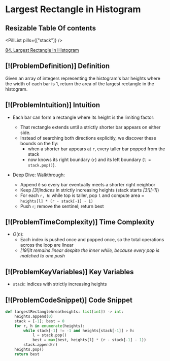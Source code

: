 # Largest Rectangle in Histogram

## Resizable Table Of contents

<DifficultyBadge difficulty="hard" />

<PillList pills={["stack"]} />

[84. Largest Rectangle in Histogram](https://leetcode.com/problems/largest-rectangle-in-histogram)

## [!(ProblemDefinition)] Definition

Given an array of integers representing the histogram's bar heights where the width of each bar is 1,     return the area of the largest rectangle in the histogram.

## [!(ProblemIntuition)] Intuition

- Each bar can form a rectangle where its height is the limiting factor:
    - That rectangle extends until a strictly shorter bar appears on either side.
    - Instead of searching both directions explicitly, we discover these bounds on the fly:
        - when a shorter bar appears at `r`, every taller bar popped from the stack
        - now knows its right boundary (`r`) and its left boundary (`l = stack.pop()`).

- Deep Dive: Walkthrough:
    - Append `0` so every bar eventually meets a shorter right neighbor
    - Keep *[3!]indices* in strictly increasing heights (stack starts *[3!][-1]*)
    - For each `r, h`: while top is taller, pop `l` and compute area = `heights[l] * (r - stack[-1] - 1)`
    - Push `r`; remove the sentinel; return best

## [!(ProblemTimeComplexity)] Time Complexity

- $O(n)$:
    - Each index is pushed once and popped once, so the total operations across the loop are linear
    - *[19!]It remains linear despite the inner while, because every pop is matched to one push*

## [!(ProblemKeyVariables)] Key Variables

- `stack`: indices with strictly increasing heights

## [!(ProblemCodeSnippet)] Code Snippet

```python meta="source=problems/84-largest-rectangle-in-histogram/solution.py"
def largestRectangleArea(heights: list[int]) -> int:
    heights.append(0)
    stack = [-1]; best = 0
    for r, h in enumerate(heights):
        while stack[-1] != -1 and heights[stack[-1]] > h:
            l = stack.pop()
            best = max(best, heights[l] * (r - stack[-1] - 1))
        stack.append(r)
    heights.pop()
    return best
```

